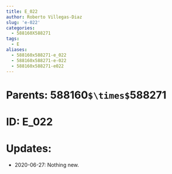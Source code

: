 ```yaml
---
title: E_022
author: Roberto Villegas-Diaz
slug: 'e-022'
categories:
  - 588160X588271
tags:
  - E
aliases:
  - 588160x588271-e_022
  - 588160x588271-e-022
  - 588160x588271-e022
---
```


# **Parents**: 588160`$\times$`588271
# **ID**: E_022
# **Updates**: 
 - 2020-06-27: Nothing new.
